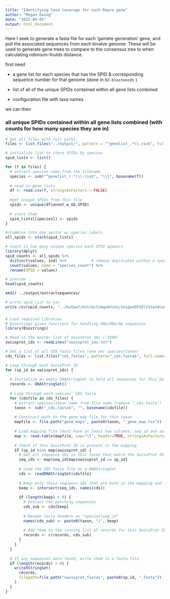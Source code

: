```yaml
---
title: "Identifying taxa coverage for each Repro gene"
author: "Megan Ewing"
date: "2025-09-05"
output: html_document
---
```


Here I seek to generate a fasta file for each 'gamete generation' gene, and pull the associated sequences from each bivalve genome. These will be used to generate gene trees to compare to the consensus tree to when calculating robinson-foulds distance.

first need

-   a gene list for each species that has the SPID & corresponding sequence number for that genome (done in `02-blastoncds` )

-   list of all of the unique SPIDs contained within all gene lists combined

-   configuration file with taxa names

we can then

### all unique SPIDs contained within all gene lists combined (with counts for how many species they are in)

```r
# get all files with full paths
files <- list.files("../output/", pattern = "^genelist_.*\\.csv$", full.names = TRUE)

# initialize list to store SPIDs by species
spid_lists <- list()

for (f in files) {
  # extract species name from the filename
  species <- sub("^genelist_(.*)\\.csv$", "\\1", basename(f))
  
  # read in gene lists
  df <- read.csv(f, stringsAsFactors = FALSE)
  
  #get unique SPIDs from this file
  spids <- unique(df$annot_w_GO.SPID)
  
  # store them
  spid_lists[[species]] <- spids
}

#cCombine into one vector w/ species labels
all_spids <- stack(spid_lists)

# count in how many unique species each SPID appears
library(dplyr)
spid_counts <- all_spids %>%
  distinct(values, ind) %>%           # remove duplicates within a species
  count(values, name = "species_count") %>%
  rename(SPID = values)

# preview
head(spid_counts)

```

```bash

mkdir ../output/extractsequences/
```

```r

# write spid list to csv
write.csv(spid_counts, "../output/extractsequences/uniqueSPIDlistandcounts.csv")
```

### 

```r
# Load required libraries
# Biostrings gives functions for handling DNA/RNA/AA sequences
library(Biostrings)

# Read in the master list of SwissProt IDs (~3500)
swissprot_ids <- readLines("swissprot_ids.txt")

# Get a list of all CDS fasta files (one per species/taxon)
cds_files <- list.files("cds_fastas", pattern="_cds.fasta$", full.names=TRUE)

# Loop through each SwissProt ID
for (sp_id in swissprot_ids) {
  
  # Initialize an empty DNAStringSet to hold all sequences for this SwissProt ID
  records <- DNAStringSet()
  
  # Loop through each species’ CDS fasta
  for (cdsfile in cds_files) {
    # Extract species/taxon name from file name (remove "_cds.fasta")
    taxon <- sub("_cds.fasta$", "", basename(cdsfile))
    
    # Construct path to the gene map file for this taxon
    mapfile <- file.path("gene_maps", paste0(taxon, "_gene_map.tsv"))
    
    # Load mapping file (must have at least two columns: seq_id and swissprot_id)
    map <- read.table(mapfile, sep="\t", header=TRUE, stringsAsFactors=FALSE)
    
    # Check if this SwissProt ID is present in the mapping
    if (sp_id %in% map$swissprot_id) {
      # Get all sequence IDs in this taxon that match the SwissProt ID
      seq_ids <- map$seq_id[map$swissprot_id == sp_id]
      
      # Load the CDS fasta file as a DNAStringSet
      cds <- readDNAStringSet(cdsfile)
      
      # Keep only those sequence IDs that are both in the mapping and fasta
      keep <- intersect(seq_ids, names(cds))
      
      if (length(keep) > 0) {
        # Extract the matching sequences
        cds_sub <- cds[keep]
        
        # Rename fasta headers as "species|seq_id"
        names(cds_sub) <- paste0(taxon, "|", keep)
        
        # Add them to the running list of records for this SwissProt ID
        records <- c(records, cds_sub)
      }
    }
  }
  
  # If any sequences were found, write them to a fasta file
  if (length(records) > 0) {
    writeXStringSet(
      records, 
      filepath=file.path("swissprot_fastas", paste0(sp_id, ".fasta"))
    )
  }
}

```
